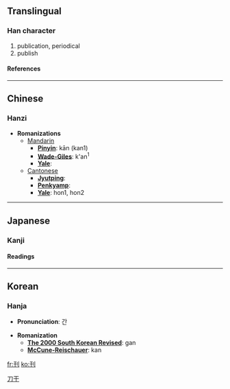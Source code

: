 {{see|栞}}

==Translingual==
===Han character===
{{Han char|rad=刀|as=03|sn=5|four=1240<sub>0</sub>|canj=一十中弓 (MJLN)}}
# publication, periodical
# publish
====References====
{{Han ref|kx=0136.160|dkj=01865|dj=0307.120|hdz=10323.140|uh=520A|ud=21002|bh=A55A|bd=42330}}
----

==Chinese==
===Hanzi===


* '''Romanizations'''
** [[Mandarin]]
*** '''[[Pinyin]]''': kān (kan1)
*** '''[[Wade-Giles]]''': k'an<sup>1</sup>
*** '''[[Yale]]''': 
**[[Cantonese]]
***'''[[Jyutping]]''':
***'''[[Penkyamp]]''': 
***'''[[Yale]]''': hon1, hon2


----
==Japanese==
===Kanji===
{{ja-kanji|grade=|rs=刀03}}
====Readings====
{{ja-readings|on=[[かん]] (kan)|kun=[[けずる]] (kezuru), [[きざむ]] (kizamu)}}


----
==Korean==
===Hanja===

* '''Pronunciation''': 간

* '''Romanization'''
** '''[[The 2000 South Korean Revised Romanization|The 2000 South Korean Revised]]''': gan
** '''[[McCune-Reischauer]]''': kan


[[Category:CJKV simplified characters which already existed as traditional characters|刀干]]





[[fr:刊]]
[[ko:刊]]